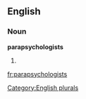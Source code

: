 
==English==

===Noun===
'''parapsychologists'''

# {{plural of|[[parapsychologist]]}}

[[Category:English plurals]]

[[fr:parapsychologists]]